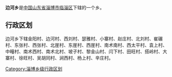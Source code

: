 '''边河乡'''是[[中华人民共和国|中国]][[山东省|山东省]][[淄博市|淄博市]][[临淄区|临淄区]]下辖的一个乡。

== 行政区划 ==

边河乡下辖金阳村、边河村、西刘村、瑟雅村、小寨村、赵庄村、北刘村、崔碾村、东张村、西张村、北崖村、东崖村、西崖村、南术南村、西太平村、袁上村、中疃村、南术西村、南术北村、坡子村、黎金山村、闫下村、田旺村、搭岭村、大寨村、徐旺村、吴胡同村、涧西村、杨上村、辛庄村。

{{山东小作品}}

[[Category:淄博乡级行政区划|Category:淄博乡级行政区划]]